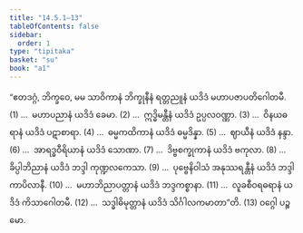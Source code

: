 ```yaml
---
title: "14.5.1–13"
tableOfContents: false
sidebar:
  order: 1
type: "tipitaka"
basket: "su"
book: "a1"
---
```



<DynamicBreadcrumb />

<Division number="235" book="a1" e="ch" v="15" p="26">

<Paragraph number="322" book="a1">
“ဧတဒဂ္ဂံ, ဘိက္ခဝေ, မမ သာဝိကာနံ ဘိက္ခုနီနံ ရတ္တညူနံ ယဒိဒံ မဟာပဇာပတိဂေါတမီ. (1)
</Paragraph>

</Division>
<Division number="236" book="a1" e="ch" v="15" p="26">

<Paragraph number="323" book="a1">
…  မဟာပညာနံ ယဒိဒံ ခေမာ. (2)
</Paragraph>

</Division>
<Division number="237" book="a1" e="ch" v="15" p="26">

<Paragraph number="324" book="a1">
…  ဣဒ္ဓိမန္တီနံ ယဒိဒံ ဥပ္ပလဝဏ္ဏာ. (3)
</Paragraph>

</Division>
<Division number="238" book="a1" e="ch" v="15" p="26">

<Paragraph number="325" book="a1">
…  ဝိနယဓရာနံ ယဒိဒံ ပဋာစာရာ. (4)
</Paragraph>

</Division>
<Division number="239" book="a1" e="ch" v="15" p="26">

<Paragraph number="326" book="a1">
…  ဓမ္မကထိကာနံ ယဒိဒံ ဓမ္မဒိန္နာ. (5)
</Paragraph>

</Division>
<Division number="240" book="a1" e="ch" v="15" p="26">

<Paragraph number="327" book="a1">
…  ဈာယီနံ ယဒိဒံ နန္ဒာ. (6)
</Paragraph>

</Division>
<Division number="241" book="a1" e="ch" v="15" p="26">

<Paragraph number="328" book="a1">
…  အာရဒ္ဓဝီရိယာနံ ယဒိဒံ သောဏာ. (7)
</Paragraph>

</Division>
<Division number="242" book="a1" e="ch" v="15" p="26">

<Paragraph number="329" book="a1">
…  ဒိဗ္ဗစက္ခုကာနံ ယဒိဒံ ဗကုလာ. (8)
</Paragraph>

</Division>
<Division number="243" book="a1" e="ch" v="15" p="26">

<Paragraph number="330" book="a1">
…  ခိပ္ပါဘိညာနံ ယဒိဒံ ဘဒ္ဒါ ကုဏ္ဍလကေသာ. (9)
</Paragraph>

</Division>
<Division number="244" book="a1" e="ch" v="15" p="26">

<Paragraph number="331" book="a1">
…  ပုဗ္ဗေနိဝါသံ အနုဿရန္တီနံ ယဒိဒံ ဘဒ္ဒါ ကာပိလာနီ. (10)
</Paragraph>

</Division>
<Division number="245" book="a1" e="ch" v="15" p="26">

<Paragraph number="332" book="a1">
…  မဟာဘိညာပတ္တာနံ ယဒိဒံ ဘဒ္ဒကစ္စာနာ. (11)
</Paragraph>

</Division>
<Division number="246" book="a1" e="ch" v="15" p="26">

<Paragraph number="333" book="a1">
…  လူခစီဝရဓရာနံ ယဒိဒံ ကိသာဂေါတမီ. (12)
</Paragraph>

</Division>
<Division number="247" book="a1" e="ch" v="15" p="26">

<Paragraph number="334" book="a1">
…  သဒ္ဓါဓိမုတ္တာနံ ယဒိဒံ သိင်္ဂါလကမာတာ”တိ. (13)

</Paragraph>
</Division>

<Paragraph number="335" type="center" book="a1">
ဝဂ္ဂေါ ပဉ္စမော.
</Paragraph>
